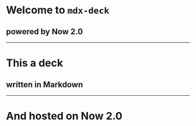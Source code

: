 # Welcome to `mdx-deck`
## powered by Now 2.0
---
# This a deck
## written in Markdown
---
# And hosted on Now 2.0

